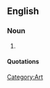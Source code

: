 ==English==

===Noun===
{{en-noun|chromographies}}

{{rfdef}}
{{defn|English}}

# {{defn|English}}

====Quotations====
{{seecites}}

<!--The study of [[communication]] through [[color]]s and colored [[artwork]]. For example, colored [[beadwork]] and clothing produced by early peoples of Africa and the Americas often contained messages encoded in their colors.

===References===
* [http://www.orn.mpg.de/~knauer/wickler/perl.html Chromography with beads]

-->

[[Category:Art]]